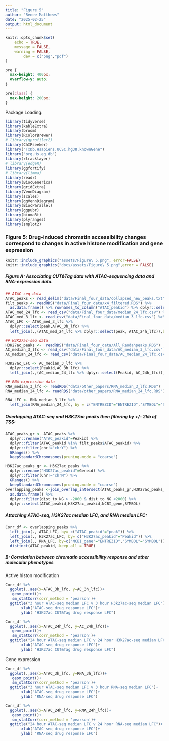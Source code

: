 ```yaml
---
title: "Figure 5"
author: "Renee Matthews"
date: "2025-02-25"
output: html_document
---
```


```r
knitr::opts_chunk$set(
	echo = TRUE,
	message = FALSE,
	warning = FALSE,
		dev = c("png","pdf")
)
```

```css
pre {
  max-height: 400px;
  overflow-y: auto;
}

pre[class] {
  max-height: 200px;
}
```

Package Loading:
```r
library(tidyverse)
library(kableExtra)
library(broom)
library(RColorBrewer)
# library(gprofiler2)
library(ChIPseeker)
library("TxDb.Hsapiens.UCSC.hg38.knownGene")
library("org.Hs.eg.db")
library(rtracklayer)
# library(edgeR)
library(ggfortify)
# library(limma)
library(readr)
library(BiocGenerics)
library(gridExtra)
library(VennDiagram)
library(scales)
library(ggVennDiagram)
library(BiocParallel)
library(ggpubr)
library(biomaRt)
library(plyranges)
library(smplot2)

```

### Figure 5: Drug-induced chromatin accessibility changes correspond to changes in active histone modification and gene expression
```r
knitr::include_graphics("assets/Figure\ 5.png", error=FALSE)
knitr::include_graphics("docs/assets/Figure\ 5.png",error = FALSE)

```

##### Figure A: Associating CUT&Tag data with ATAC-sequencing data and RNA-expression data.

```r
## ATAC-seq data
ATAC_peaks <- read_delim("data/Final_four_data/collapsed_new_peaks.txt", delim = "\t", col_names = TRUE)
filt_peaks <- readRDS("data/Final_four_data/x4_filtered.RDS") %>% 
  as.data.frame() %>% rownames_to_column("ATAC_peakid") %>% dplyr::select(ATAC_peakid)
ATAC_med_24_lfc <- read_csv("data/Final_four_data/median_24_lfc.csv") %>% dplyr::rename("ATAC_24h_lfc"=med_24h_lfc) 
ATAC_med_3_lfc <- read_csv("data/Final_four_data/median_3_lfc.csv") %>% dplyr::rename("ATAC_3h_lfc"=med_3h_lfc) 
ATAC_LFC <- ATAC_med_3_lfc %>% 
  dplyr::select(peak,ATAC_3h_lfc) %>% 
  left_join(.,(ATAC_med_24_lfc %>% dplyr::select(peak, ATAC_24h_lfc)),by=c("peak"="peak"))

## H3K27ac-seq data
H3K27ac_peaks <-  readRDS("data/Final_four_data/All_Raodahpeaks.RDS")
AC_median_3_lfc <- read_csv("data/Final_four_data/AC_median_3_lfc.csv")
AC_median_24_lfc <- read_csv("data/Final_four_data/AC_median_24_lfc.csv")

H3K27ac_LFC <- AC_median_3_lfc %>% 
  dplyr::select(Peakid,AC_3h_lfc) %>% 
  left_join(.,(AC_median_24_lfc %>% dplyr::select(Peakid, AC_24h_lfc)),by=c("Peakid"="Peakid"))

## RNA-expression data
RNA_median_3_lfc <- readRDS("data/other_papers/RNA_median_3_lfc.RDS")
RNA_median_24_lfc <- readRDS("data/other_papers/RNA_median_24_lfc.RDS")

RNA_LFC <- RNA_median_3_lfc %>% 
  left_join(RNA_median_24_lfc, by = c("ENTREZID"="ENTREZID","SYMBOL"="SYMBOL"))

```
##### Overlapping ATAC-seq and H3K27ac peaks then filtering by +/- 2kb of TSS:
```r
ATAC_peaks_gr <- ATAC_peaks %>%
  dplyr::rename("ATAC_peakid"=Peakid) %>% 
  dplyr::filter(ATAC_peakid %in% filt_peaks$ATAC_peakid) %>% 
  dplyr::filter(chr!="chrY") %>%
  GRanges() %>% 
  keepStandardChromosomes(pruning.mode = "coarse") 

H3K27ac_peaks_gr <- H3K27ac_peaks %>%
  dplyr::rename("H3K27ac_peakid"=Geneid) %>% 
  dplyr::filter(Chr!="chrM") %>%
  GRanges() %>% 
  keepStandardChromosomes(pruning.mode = "coarse") 
overlapping_peaks <-join_overlap_intersect(ATAC_peaks_gr,H3K27ac_peaks_gr) %>% 
  as.data.frame() %>% 
  dplyr::filter(dist_to_NG > -2000 & dist_to_NG <2000) %>% 
  dplyr::select(ATAC_peakid,H3K27ac_peakid,NCBI_gene,SYMBOL)

```

##### Attaching ATAC-seq, H3K27ac median LFC, and RNA median LFC:
```r

Corr_df <- overlapping_peaks %>% 
  left_join(., ATAC_LFC, by= c("ATAC_peakid"="peak")) %>% 
  left_join(., H3K27ac_LFC, by= c("H3K27ac_peakid"="Peakid")) %>% 
  left_join(., RNA_LFC, by=c("NCBI_gene"="ENTREZID","SYMBOL"="SYMBOL")) %>% 
  distinct(ATAC_peakid,.keep_all = TRUE)

```
##### B: Correlation between chromatin accessibility response and other molecular phenotypes
Active histon modification
```r
Corr_df %>% 
  ggplot(.,aes(x=ATAC_3h_lfc, y=AC_3h_lfc))+
   geom_point()+
   sm_statCorr(corr_method = 'pearson')+
  ggtitle("3 hour ATAC-seq median LFC v 3 hour H3k27ac-seq median LFC")+
       xlab("ATAC-seq drug response LFC")+
       ylab( "H3K27ac CUT&Tag drug response LFC")

Corr_df %>% 
  ggplot(.,aes(x=ATAC_24h_lfc, y=AC_24h_lfc))+
   geom_point()+
   sm_statCorr(corr_method = 'pearson')+
  ggtitle("24 hour ATAC-seq median LFC v 24 hour H3k27ac-seq median LFC")+
       xlab("ATAC-seq drug response LFC")+
       ylab( "H3K27ac CUT&Tag drug response LFC")

```
Gene expression

```r
Corr_df %>% 
  ggplot(.,aes(x=ATAC_3h_lfc, y=RNA_3h_lfc))+
   geom_point()+
   sm_statCorr(corr_method = 'pearson')+
  ggtitle("3 hour ATAC-seq median LFC v 3 hour RNA-seq median LFC")+
       xlab("ATAC-seq drug response LFC")+
       ylab( "RNA-seq drug response LFC")

Corr_df %>% 
  ggplot(.,aes(x=ATAC_24h_lfc, y=RNA_24h_lfc))+
   geom_point()+
   sm_statCorr(corr_method = 'pearson')+
  ggtitle("24 hour ATAC-seq median LFC v 24 hour RNA-seq median LFC")+
       xlab("ATAC-seq drug response LFC")+
       ylab( "RNA-seq drug response LFC")
```

